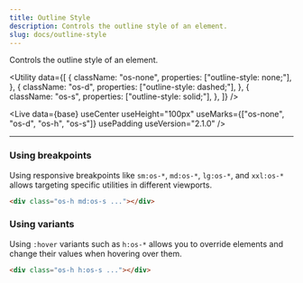 ```yaml
---
title: Outline Style
description: Controls the outline style of an element.
slug: docs/outline-style
---
```



Controls the outline style of an element.

<Utility
  data={[
    {
      className: "os-none",
      properties: ["outline-style: none;"],
    },
    {
      className: "os-d",
      properties: ["outline-style: dashed;"],
    },
    {
      className: "os-s",
      properties: ["outline-style: solid;"],
    },
  ]}
/>

<Live
  data={base}
  useCenter
  useHeight="100px"
  useMarks={["os-none", "os-d", "os-h", "os-s"]}
  usePadding
  useVersion="2.1.0"
/>

---

### Using breakpoints

Using responsive breakpoints like `sm:os-*`, `md:os-*`, `lg:os-*`, and `xxl:os-*` allows targeting specific utilities in different viewports.

```html "md:os-s"
<div class="os-h md:os-s ..."></div>
```

### Using variants

Using `:hover` variants such as `h:os-*` allows you to override elements and change their values when hovering over them.

```html "h:os-s"
<div class="os-h h:os-s ..."></div>
```
